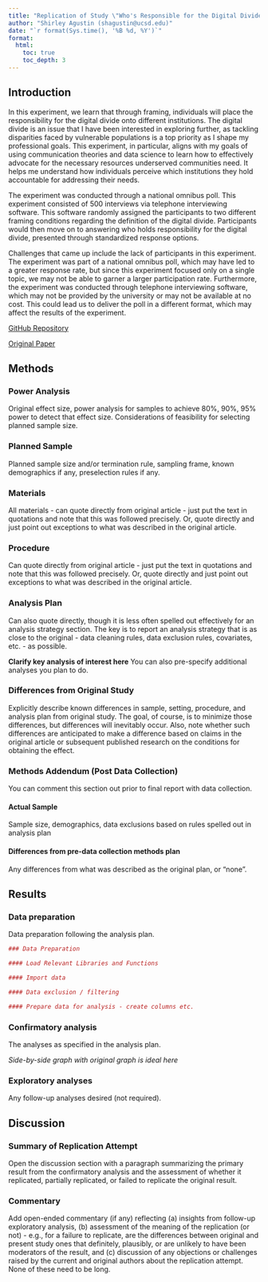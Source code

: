 ```yaml
---
title: "Replication of Study \"Who's Responsible for the Digital Divide? Public Perceptions and Policy Implications\" by Epstein et al. (2011, The Information Society)"
author: "Shirley Agustin (shagustin@ucsd.edu)"
date: "`r format(Sys.time(), '%B %d, %Y')`"
format:
  html:
    toc: true
    toc_depth: 3
---
```


<!-- Replication reports should all use this template to standardize reporting across projects.  These reports will be public supplementary materials that accompany the summary report(s) of the aggregate results. -->

## Introduction

In this experiment, we learn that through framing, individuals will place the responsibility for the digital divide onto different institutions. The digital divide is an issue that I have been interested in exploring further, as tackling disparities faced by vulnerable populations is a top priority as I shape my professional goals. This experiment, in particular, aligns with my goals of using communication theories and data science to learn how to effectively advocate for the necessary resources underserved communities need. It helps me understand how individuals perceive which institutions they hold accountable for addressing their needs.

The experiment was conducted through a national omnibus poll. This experiment consisted of 500 interviews via telephone interviewing software. This software randomly assigned the participants to two different framing conditions regarding the definition of the digital divide. Participants would then move on to answering who holds responsibility for the digital divide, presented through standardized response options.

Challenges that came up include the lack of participants in this experiment. The experiment was part of a national omnibus poll, which may have led to a greater response rate, but since this experiment focused only on a single topic, we may not be able to garner a larger participation rate. Furthermore, the experiment was conducted through telephone interviewing software, which may not be provided by the university or may not be available at no cost. This could lead us to deliver the poll in a different format, which may affect the results of the experiment.

[GitHub Repository](https://github.com/shirleyagustin/epstein2011)

[Original Paper](https://github.com/shirleyagustin/epstein2011/blob/main/original_paper/PublicPerception_Original.pdf)

## Methods

### Power Analysis

Original effect size, power analysis for samples to achieve 80%, 90%, 95% power to detect that effect size.  Considerations of feasibility for selecting planned sample size.

### Planned Sample

Planned sample size and/or termination rule, sampling frame, known demographics if any, preselection rules if any.

### Materials

All materials - can quote directly from original article - just put the text in quotations and note that this was followed precisely.  Or, quote directly and just point out exceptions to what was described in the original article.

### Procedure	

Can quote directly from original article - just put the text in quotations and note that this was followed precisely.  Or, quote directly and just point out exceptions to what was described in the original article.

### Analysis Plan

Can also quote directly, though it is less often spelled out effectively for an analysis strategy section.  The key is to report an analysis strategy that is as close to the original - data cleaning rules, data exclusion rules, covariates, etc. - as possible.  

**Clarify key analysis of interest here**  You can also pre-specify additional analyses you plan to do.

### Differences from Original Study

Explicitly describe known differences in sample, setting, procedure, and analysis plan from original study.  The goal, of course, is to minimize those differences, but differences will inevitably occur.  Also, note whether such differences are anticipated to make a difference based on claims in the original article or subsequent published research on the conditions for obtaining the effect.

### Methods Addendum (Post Data Collection)

You can comment this section out prior to final report with data collection.

#### Actual Sample
  Sample size, demographics, data exclusions based on rules spelled out in analysis plan

#### Differences from pre-data collection methods plan
  Any differences from what was described as the original plan, or “none”.


## Results


### Data preparation

Data preparation following the analysis plan.
	
```r
### Data Preparation

#### Load Relevant Libraries and Functions

#### Import data

#### Data exclusion / filtering

#### Prepare data for analysis - create columns etc.
```

### Confirmatory analysis

The analyses as specified in the analysis plan.  

*Side-by-side graph with original graph is ideal here*

### Exploratory analyses

Any follow-up analyses desired (not required).  

## Discussion

### Summary of Replication Attempt

Open the discussion section with a paragraph summarizing the primary result from the confirmatory analysis and the assessment of whether it replicated, partially replicated, or failed to replicate the original result.  

### Commentary

Add open-ended commentary (if any) reflecting (a) insights from follow-up exploratory analysis, (b) assessment of the meaning of the replication (or not) - e.g., for a failure to replicate, are the differences between original and present study ones that definitely, plausibly, or are unlikely to have been moderators of the result, and (c) discussion of any objections or challenges raised by the current and original authors about the replication attempt.  None of these need to be long.
